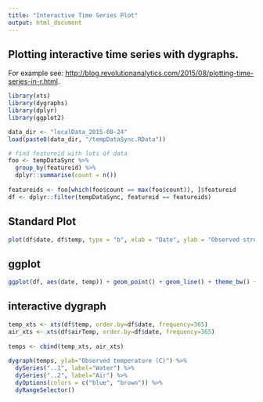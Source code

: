 ```yaml
---
title: "Interactive Time Series Plot"
output: html_document
---
```


## Plotting interactive time series with dygraphs. 

For example see:  <http://blog.revolutionanalytics.com/2015/08/plotting-time-series-in-r.html>.

```r
library(xts)
library(dygraphs)
library(dplyr)
library(ggplot2)
```

```r
data_dir <- "localData_2015-08-24" 
load(paste0(data_dir, "/tempDataSync.RData"))
```

```r
# find featureid with lots of data
foo <- tempDataSync %>%
  group_by(featureid) %>%
  dplyr::summarise(count = n())
  
featureids <- foo[which(foo$count == max(foo$count)), ]$featureid
df <- dplyr::filter(tempDataSync, featureid == featureids)
```

## Standard Plot

```r
plot(df$date, df$temp, type = "b", xlab = "Date", ylab = "Observed stream temperature (C)")
```

## ggplot

```r
ggplot(df, aes(date, temp)) + geom_point() + geom_line() + theme_bw() + xlab("Date") + ylab("Observed stream temperature (C)")
```

## interactive dygraph

```r
temp_xts <- xts(df$temp, order.by=df$date, frequency=365)
air_xts <- xts(df$airTemp, order.by=df$date, frequency=365)
 
temps <- cbind(temp_xts, air_xts)
 
dygraph(temps, ylab="Observed temperature (C)") %>%
  dySeries("..1", label="Water") %>%
  dySeries("..2", label="Air") %>%
  dyOptions(colors = c("blue", "brown")) %>%
  dyRangeSelector()
```


